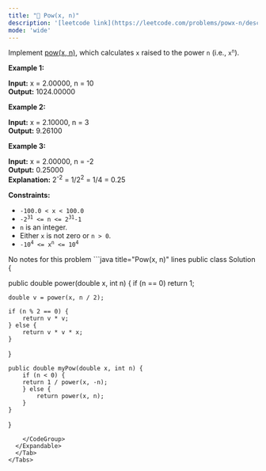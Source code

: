 ```yaml
---
title: "🧀 Pow(x, n)"
description: '[leetcode link](https://leetcode.com/problems/powx-n/description/)'
mode: 'wide'
---
```

<Tabs>
  <Tab title="Question" icon="circle-question" iconType="regular">
    <Card>
      <p>Implement <a href="http://www.cplusplus.com/reference/valarray/pow/" target="_blank">pow(x, n)</a>, which calculates <code>x</code> raised to the power <code>n</code> (i.e., <code>x<sup>n</sup></code>).</p>   <p><strong class="example">Example 1:</strong></p>   <strong>Input:</strong> x = 2.00000, n = 10 <br/> <strong>Output:</strong> 1024.00000   <p><strong class="example">Example 2:</strong></p>   <strong>Input:</strong> x = 2.10000, n = 3 <br/> <strong>Output:</strong> 9.26100   <p><strong class="example">Example 3:</strong></p>   <strong>Input:</strong> x = 2.00000, n = -2 <br/> <strong>Output:</strong> 0.25000 <br/> <strong>Explanation:</strong> 2<sup>-2</sup> = 1/2<sup>2</sup> = 1/4 = 0.25    <p><strong>Constraints:</strong></p>  <ul>  <li><code>-100.0 &lt; x &lt; 100.0</code></li>  <li><code>-2<sup>31</sup> &lt;= n &lt;= 2<sup>31</sup>-1</code></li>  <li><code>n</code> is an integer.</li>  <li>Either <code>x</code> is not zero or <code>n &gt; 0</code>.</li>  <li><code>-10<sup>4</sup> &lt;= x<sup>n</sup> &lt;= 10<sup>4</sup></code></li> </ul> 
    </Card>
  </Tab>
  <Tab title="Solution" icon="lightbulb" iconType="regular" >
    <Card>
      No notes for this problem
</Card>
  <Expandable title="code">
    <CodeGroup dropdown>
```java title="Pow(x, n)" lines
public class Solution {

public double power(double x, int n) {
	if (n == 0)
		return 1;
 
	double v = power(x, n / 2);
 
	if (n % 2 == 0) {
		return v * v;
	} else {
		return v * v * x;
	}
}

    public double myPow(double x, int n) {
        if (n < 0) {
		return 1 / power(x, -n);
    	} else {
    		return power(x, n);
    	}
    }
}


```
    </CodeGroup>
  </Expandable>
  </Tab>
</Tabs>